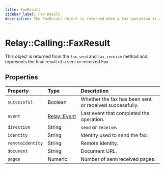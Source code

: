 ```yaml
---
title: FaxResult
sidebar_label: Fax Result
description: The FaxResult object is returned when a fax operation is completed.
---
```


[relay-event]: ../../event.mdx

# Relay::Calling::FaxResult

This object is returned from the `fax_send` and `fax_receive` method and represents the final result of a sent or received Fax.

## Properties

| Property | Type | Description |
| :------- | :--- | :---------- |
| `successful` | Boolean | Whether the fax has been sent or received successfully. |
| `event` | [Relay::Event][relay-event] | Last event that completed the operation. |
| `direction` | String | `send` or `receive`. |
| `identity` | String | Identity used to send the fax. |
| `remoteIdentity` | String | Remote identity. |
| `document` | String | Document URL. |
| `pages` | Numeric | Number of sent/received pages. |